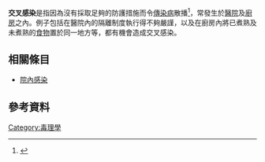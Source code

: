 {{medical}}
{{Expand language}}
'''交叉感染'''是指因為沒有採取足夠的防護措施而令[[傳染病|傳染病]]散播<ref>{{Cite web |url=http://www.answers.com/topic/cross-infection |title=Answers.com: Cross infection |accessdate=2009-12-10 |archive-date=2016-03-04 |archive-url=https://web.archive.org/web/20160304113516/http://www.answers.com/topic/cross-infection |dead-url=no }}</ref>，常發生於[[醫院|醫院]]及[[廚房|廚房]]之內。例子包括在醫院內的隔離制度執行得不夠嚴謹，以及在廚房內將已煮熟及未煮熟的[[食物|食物]]置於同一地方等，都有機會造成交叉感染。

==相關條目==
* [[院內感染|院內感染]]

==參考資料==
<references/>

{{medical-stub}}

[[Category:毒理學|Category:毒理學]]